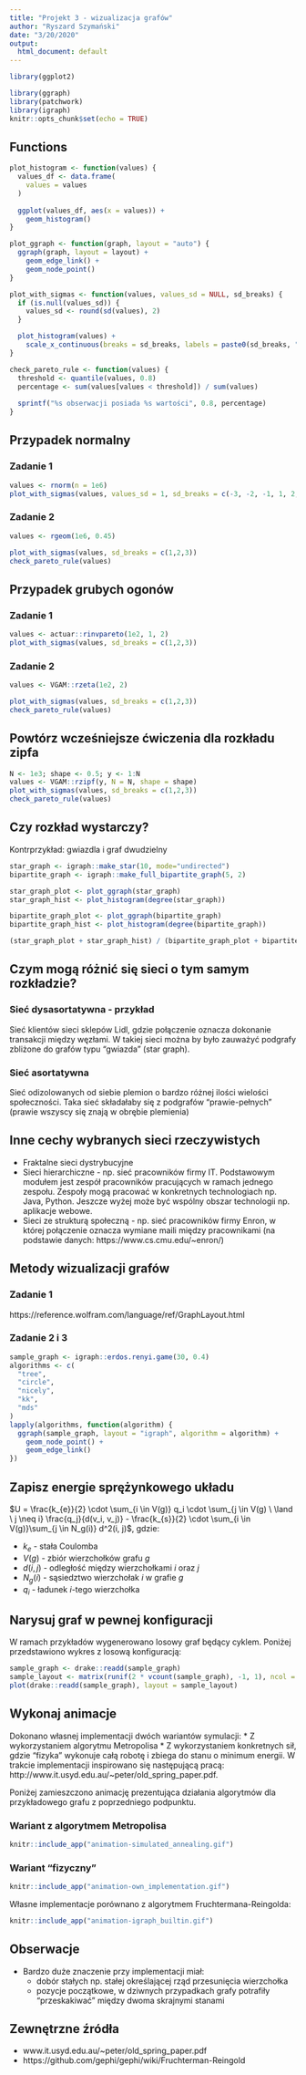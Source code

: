 ```yaml
---
title: "Projekt 3 - wizualizacja grafów"
author: "Ryszard Szymański"
date: "3/20/2020"
output: 
  html_document: default
---
```


```r
library(ggplot2)

library(ggraph)
library(patchwork)
library(igraph)
knitr::opts_chunk$set(echo = TRUE)
```

## Functions
```r
plot_histogram <- function(values) {
  values_df <- data.frame(
    values = values
  )
  
  ggplot(values_df, aes(x = values)) +
    geom_histogram()
}

plot_ggraph <- function(graph, layout = "auto") {
  ggraph(graph, layout = layout) +
    geom_edge_link() +
    geom_node_point()
}

plot_with_sigmas <- function(values, values_sd = NULL, sd_breaks) {
  if (is.null(values_sd)) {
    values_sd <- round(sd(values), 2)
  }

  plot_histogram(values) +
    scale_x_continuous(breaks = sd_breaks, labels = paste0(sd_breaks, "\u03C3"))
}

check_pareto_rule <- function(values) {
  threshold <- quantile(values, 0.8)
  percentage <- sum(values[values < threshold]) / sum(values)
  
  sprintf("%s obserwacji posiada %s wartości", 0.8, percentage)
}
```

## Przypadek normalny

### Zadanie 1
```r
values <- rnorm(n = 1e6)
plot_with_sigmas(values, values_sd = 1, sd_breaks = c(-3, -2, -1, 1, 2, 3))
```

### Zadanie 2
```r
values <- rgeom(1e6, 0.45)

plot_with_sigmas(values, sd_breaks = c(1,2,3))
check_pareto_rule(values)
```

## Przypadek grubych ogonów
### Zadanie 1
```r
values <- actuar::rinvpareto(1e2, 1, 2)
plot_with_sigmas(values, sd_breaks = c(1,2,3))
```

### Zadanie 2
```r
values <- VGAM::rzeta(1e2, 2)

plot_with_sigmas(values, sd_breaks = c(1,2,3))
check_pareto_rule(values)
```
## Powtórz wcześniejsze ćwiczenia dla rozkładu zipfa

```r
N <- 1e3; shape <- 0.5; y <- 1:N
values <- VGAM::rzipf(y, N = N, shape = shape)
plot_with_sigmas(values, sd_breaks = c(1,2,3))
check_pareto_rule(values)
```

## Czy rozkład wystarczy?

Kontrprzykład: gwiazdla i graf dwudzielny
```r
star_graph <- igraph::make_star(10, mode="undirected")
bipartite_graph <- igraph::make_full_bipartite_graph(5, 2)

star_graph_plot <- plot_ggraph(star_graph)
star_graph_hist <- plot_histogram(degree(star_graph))

bipartite_graph_plot <- plot_ggraph(bipartite_graph)
bipartite_graph_hist <- plot_histogram(degree(bipartite_graph))

(star_graph_plot + star_graph_hist) / (bipartite_graph_plot + bipartite_graph_hist)
```


## Czym mogą różnić się sieci o tym samym rozkładzie?

### Sieć dysasortatywna - przykład
Sieć klientów sieci sklepów Lidl, gdzie połączenie oznacza dokonanie transakcji między węzłami. W takiej sieci można by było zauważyć podgrafy zbliżone do grafów typu "gwiazda" (star graph).

### Sieć asortatywna
Sieć odizolowanych od siebie plemion o bardzo różnej ilości wielości społeczności. Taka sieć składałaby się z podgrafów "prawie-pełnych" (prawie wszyscy się znają w obrębie plemienia)

## Inne cechy wybranych sieci rzeczywistych

* Fraktalne sieci dystrybucyjne
* Sieci hierarchiczne - np. sieć pracowników firmy IT. Podstawowym modułem jest zespół pracowników pracujących w ramach jednego zespołu. Zespoły mogą pracować w konkretnych technologiach np. Java, Python. Jeszcze wyżej może być wspólny obszar technologii np. aplikacje webowe.
* Sieci ze strukturą społeczną - np. sieć pracowników firmy Enron, w której połączenie oznacza wymiane maili między pracownikami (na podstawie danych: https://www.cs.cmu.edu/~enron/)


## Metody wizualizacji grafów

### Zadanie 1
https://reference.wolfram.com/language/ref/GraphLayout.html

### Zadanie 2 i 3
```r
sample_graph <- igraph::erdos.renyi.game(30, 0.4)
algorithms <- c(
  "tree",
  "circle",
  "nicely",
  "kk",
  "mds"
)
lapply(algorithms, function(algorithm) {
  ggraph(sample_graph, layout = "igraph", algorithm = algorithm) +
    geom_node_point() + 
    geom_edge_link()
})
```

## Zapisz energie sprężynkowego układu
$U = \frac{k_{e}}{2} \cdot \sum_{i \in V(g)} q_i \cdot \sum_{j \in V(g) \ \land \ j \neq i} \frac{q_j}{d(v_i, v_j)} - \frac{k_{s}}{2} \cdot \sum_{i \in V(g)}\sum_{j \in N_g(i)} d^2(i, j)$, gdzie:

* $k_{e}$ - stała Coulomba
* $V(g)$ - zbiór wierzchołków grafu $g$
* $d(i,j)$ - odległość między wierzchołkami $i$ oraz $j$
* $N_g(i)$ - sąsiedztwo wierzchołak $i$ w grafie $g$
* $q_{i}$ - ładunek $i$-tego wierzchołka


## Narysuj graf w pewnej konfiguracji
W ramach przykładów wygenerowano losowy graf będący cyklem. Poniżej przedstawiono wykres z losową konfiguracją:
```r
sample_graph <- drake::readd(sample_graph)
sample_layout <- matrix(runif(2 * vcount(sample_graph), -1, 1), ncol = 2)
plot(drake::readd(sample_graph), layout = sample_layout)
```

## Wykonaj animacje
Dokonano własnej implementacji dwóch wariantów symulacji:
* Z wykorzystaniem algorytmu Metropolisa
* Z wykorzystaniem konkretnych sił, gdzie "fizyka" wykonuje całą robotę i zbiega do stanu o minimum energii. W trakcie implementacji inspirowano się następującą pracą: http://www.it.usyd.edu.au/~peter/old_spring_paper.pdf. 

Poniżej zamieszczono animację prezentująca działania algorytmów dla przykładowego grafu z poprzedniego podpunktu.

### Wariant z algorytmem Metropolisa
```r
knitr::include_app("animation-simulated_annealing.gif")
```


### Wariant "fizyczny"
```r
knitr::include_app("animation-own_implementation.gif")
```

Własne implementacje porównano z algorytmem Fruchtermana-Reingolda:

```r
knitr::include_app("animation-igraph_builtin.gif")
```

## Obserwacje
* Bardzo duże znaczenie przy implementacji miał:
  * dobór stałych np. stałej określającej rząd przesunięcia wierzchołka
  * pozycje początkowe, w dziwnych przypadkach grafy potrafiły "przeskakiwać" między dwoma skrajnymi stanami

## Zewnętrzne źródła
* www.it.usyd.edu.au/~peter/old_spring_paper.pdf
* https://github.com/gephi/gephi/wiki/Fruchterman-Reingold
